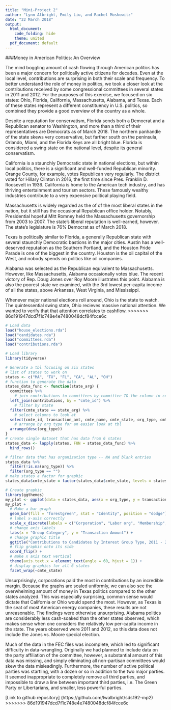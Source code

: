 ```yaml
---
title: "Mini-Project 2"
author: "Lynn Albright, Emily Liu, and Rachel Moskowitz"
date: "22 March 2018"
output:
  html_document:
    code_folding: hide
    theme: united
  pdf_document: default
---
```


###Money in American Politics: An Overview

  The mind boggling amount of cash flowing through American politics has been a major concern for politically active citizens for decades. Even at the local level, contributions are surprising in both their scale and frequency. To better understand the role of money in politics, we took a closer look at the contributions received by some congressional committees in several states in 2011 and 2012. For the purposes of this exercise, we focused on six states: Ohio, Florida, California, Massachusetts, Alabama, and Texas. Each of these states represent a different constituency in U.S. politics, so combined they provide a good overview of the country as a whole. 

  Despite a reputation for conservatism, Florida sends both a Democrat and a Republican senator to Washington, and more than a third of their representatives are Democrats as of March 2018. The northern panhandle of the state skews very conservative, but farther south on the peninsula, Orlando, Miami, and the Florida Keys are all bright blue. Florida is considered a swing state on the national level, despite its general conservatism. 

  California is a staunchly Democratic state in national elections, but within local politics, there is a significant and well-funded Republican minority. Orange County, for example, votes Republican very regularly. The district voted for Hillary Clinton in 2016, the first time since Pres. Franklin D. Roosevelt in 1936. California is home to the American tech industry, and has thriving entertainment and tourism sectors. These famously wealthy industries contribute to a very expensive political playing field.

  Massachusetts is widely regarded as the of of the most liberal states in the nation, but it still has the occasional Republican office holder. Notably, Presidential hopeful Mitt Romney held the Massachusetts governorship from 2003 to 2007. The state's liberal reputation is well-earned, however. The state's legislature is 76% Democrat as of March 2018. 

  Texas is politically similar to Florida, a generally Republican state with several staunchly Democratic bastions in the major cities. Austin has a well-deserved reputation as the Southern Portland, and the Houston Pride Parade is one of the biggest in the country. Houston is the oil capital of the West, and nobody spends on politics like oil companies. 

  Alabama was selected as the Republican equivalent to Massachusetts. However, like Massachusetts, Alabama occasionally votes blue. The recent victory of Rep. Doug Jones over Roy Moore illustrates this point. Alabama is also the poorest state we examined, with the 3rd lowest per-capita income of all the states, above Arkansas, West Virginia, and Mississippi. 

  Whenever major national elections roll around, Ohio is the state to watch. The quintessential swing state, Ohio recieves massive national attention. We wanted to verify that that attention correlates to cashflow.
>>>>>>> 86d191947dcd7f1c748e4e7480048dcf84fcce6c


```r
# Load data
load("house_elections.rda")
load("candidates.rda")
load("committees.rda")
load("contributions.rda")
```
```r
# Load library
library(tidyverse)
```



```r
# Generate a tbl focusing on six states
# list of states to work on
states <- c("MA", "TX", "FL", "CA", "AL", "OH")
# function to generate the data
states_data_func <- function(state_arg) {
  committees %>%
    # join contributions to committees by committee ID-the column in common
  left_join(contributions, by = "cmte_id") %>%
    # filter by state
  filter(cmte_state == state_arg) %>%
    # select columns to look at
  select(cmte_id, transaction_amt, cmte_name, cmte_state, org_type, cmte_party_affiliation, cmte_dsgn) %>%
    # arrange by org type for an easier look at tbl
  arrange(desc(org_type))
}
# create single dataset that has data from 6 states
states_data <- lapply(states, FUN = states_data_func) %>%
  bind_rows()
```

```r
# filter data that has organization type -- NA and blank entries
states_data %>%
  filter(!is.na(org_type)) %>%
  filter(org_type == "")
# make states a factor for graphic
states_data$cmte_state = factor(states_data$cmte_state, levels = states)

```


```r
# Create graphic
library(ggthemes)
my_plot <- ggplot(data = states_data, aes(x = org_type, y = transaction_amt)) 
my_plot + 
  # Make a bar graph
  geom_bar(fill = "forestgreen", stat = "Identity", position = "dodge") +
  # label x-axis correctly
  scale_x_discrete(labels = c("Corporation", "Labor org", "Membership", "Trade", "Cooperative", "Corp sans capital")) +
  # change axis labels
  labs(x = "Group Category", y = "Transaction Amount") +
  # change graphic title
  ggtitle("Contributions to Candidates by Interest Group Type, 2011 - 2012") +
  # flip graphic onto its side
  coord_flip() +
  # make x axis text vertical
  theme(axis.text.x = element_text(angle = 60, hjust = 1)) +
  # display graphics for all 6 states
  facet_wrap(~cmte_state) 
```

Unsurprisingly, corporations paid the most in contributions by an incredible margin. Because the graphs are scaled uniformly, we can also see the overwhelming amount of money in Texas politics compared to the other states analyzed. This was especially surprising, common sense would dictate that California or Ohio would spend the most. However, as Texas is the seat of most American energy companies, these results are not unreasonable. The findings were otherwise unsurprising. Alabama politics are considerably less cash-soaked than the other states observed, which makes sense when one considers the relatively low per-capita income in the state. The years observed were 2011 and 2012, so this data does not include the Jones vs. Moore special election. 

Much of the data in the FEC files was incomplete, which led to significant difficulty in data-wrangling. Originally we had planned to include data on the party affiliation of the committee, however, a substantial amount of this data was missing, and simply eliminating all non-partisan committees would skew the data misleadingly. Furthermore, the number of active political parties was startling, with a dozen or so in addition to the two major parties. It seemed inappropriate to completely remove all third parties, and impossible to draw a line between important third parties, i.e. The Green Party or Libertarians, and smaller, less powerful parties. 


[Link to github repository] (https://github.com/lwalbright/sds192-mp2)
>>>>>>> 86d191947dcd7f1c748e4e7480048dcf84fcce6c

